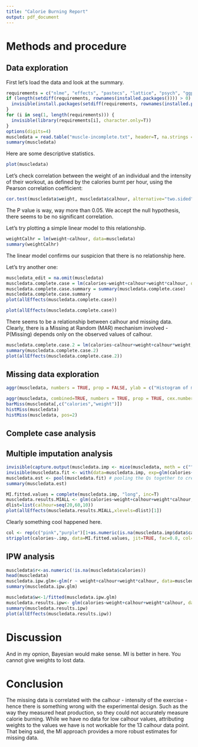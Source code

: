 ```yaml
---
title: "Calorie Burning Report"
output: pdf_document
---
```


# Methods and procedure

## Data exploration
First let's load the data and look at the summary.
```r
requirements = c("nlme", "effects", "pastecs", "lattice", "psych", "ggplot2", "GGally", "mice", "VIM", "aod", "BaM", "lme4")
if (length(setdiff(requirements, rownames(installed.packages()))) > 0) {
  invisible(install.packages(setdiff(requirements, rownames(installed.packages())))) 
}
for (i in seq(1, length(requirements))) {
  invisible(library(requirements[i], character.only=T))
}
options(digits=4)
muscledata = read.table("muscle-incomplete.txt", header=T, na.strings = "NA")
summary(muscledata)
```

Here are some descriptive statistics.
```r
plot(muscledata)
```

Let's check correlation between the weight of an individual and the intensity of their workout, as defined by the calories burnt per hour, using the Pearson correlation coefficient:
```r
cor.test(muscledata$weight, muscledata$calhour, alternative="two.sided", method="pearson")
```

The P value is way, way more than 0.05. We accept the null hypothesis, there seems to be no significant correlation.

Let's try plotting a simple linear model to this relationship.
```r
weightCalhr = lm(weight~calhour, data=muscledata)
summary(weightCalhr)
```
The linear model confirms our suspicion that there is no relationship here.

Let's try another one:
```r
muscledata_edit = na.omit(muscledata)
muscledata.complete.case = lm(calories~weight+calhour+weight*calhour, data=muscledata_edit)
muscledata.complete.case.summary = summary(muscledata.complete.case)
muscledata.complete.case.summary
plot(allEffects(muscledata.complete.case))
```

```r
plot(allEffects(muscledata.complete.case))
```

There seems to be a relationship between calhour and missing data. Clearly, there is a Missing at Random (MAR) mechanism involved - P(Missing) depends only on the observed values of calhour.

```r
muscledata.complete.case.2 = lm(calories~calhour+weight+calhour*weight, data=muscledata_edit)
summary(muscledata.complete.case.2)
plot(allEffects(muscledata.complete.case.2))
```


## Missing data exploration

```r
aggr(muscledata, numbers = TRUE, prop = FALSE, ylab = c("Histogram of missing data", "Pattern"))
```


```r
aggr(muscledata, combined=TRUE, numbers = TRUE, prop = TRUE, cex.numbers=0.87, varheight = FALSE)
barMiss(muscledata[,c("calories","weight")])
histMiss(muscledata)
histMiss(muscledata, pos=2)
```



## Complete case analysis

## Multiple imputation analysis

```r
invisible(capture.output(muscledata.imp <- mice(muscledata, meth = c("", "", "norm"), m=100))) # imputation of different values, 100 different complete datasets
invisible(muscledata.fit <- with(data=muscledata.imp, exp=glm(calories~weight+calhour+weight*calhour))) # analysis, creating a Q for each imputed dataset
muscledata.est <- pool(muscledata.fit) # pooling the Qs together to create one estimate Q mean. if Q are approx normally distributed, we calculate mean over all Q and sum the within and between imputation variance using Rubins method
summary(muscledata.est)
```

```r
MI.fitted.values = complete(muscledata.imp, "long", inc=T)
muscledata.results.MIALL <- glm(calories~weight+calhour+weight*calhour, data=MI.fitted.values)
dlist=list(calhour=seq(20,60,10))
plot(allEffects(muscledata.results.MIALL,xlevels=dlist)[1])
```

Clearly something cool happened here.

```r
col <- rep(c("pink","purple")[1+as.numeric(is.na(muscledata.imp$data$calories))],101)
stripplot(calories~.imp, data=MI.fitted.values, jit=TRUE, fac=0.8, col=col, pch=20, cex=1.4, xlab="Imputation number")
```

## IPW analysis

```r
muscledata$r<-as.numeric(!is.na(muscledata$calories))
head(muscledata)
muscledata.ipw.glm<-glm(r ~ weight+calhour+weight*calhour, data=muscledata,family=binomial)
summary(muscledata.ipw.glm)
```

```r
muscledata$w<-1/fitted(muscledata.ipw.glm)
muscledata.results.ipw<- glm(calories~weight+calhour+weight*calhour, data=muscledata, weights=muscledata$w)
summary(muscledata.results.ipw)
plot(allEffects(muscledata.results.ipw))
```



# Discussion

And in my opnion, Bayesian would make sense. MI is better in here. You cannot give weights to lost data. 

# Conclusion

The missing data is correlated with the calhour - intensity of the exercise - hence there is something wrong with the experimental design. Such as the way they measured heat production, so they could not accurately measure calorie burning. While we have no data for low calhour values, attributing weights to the values we have is not workable for the 13 calhour data point. That being said, the MI approach provides a more robust estimates for missing data.

